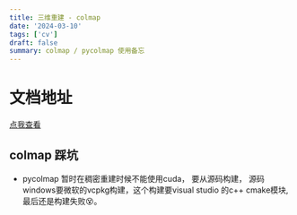 ```yaml
---
title: 三维重建 - colmap
date: '2024-03-10'
tags: ['cv']
draft: false
summary: colmap / pycolmap 使用备忘
---
```


# 文档地址
[点我查看](https://colmap.github.io/tutorial.html)

## colmap 踩坑
- pycolmap 暂时在稠密重建时候不能使用cuda， 要从源码构建， 源码windows要微软的vcpkg构建，这个构建要visual studio 的c++ cmake模块, 最后还是构建失败😵。 

